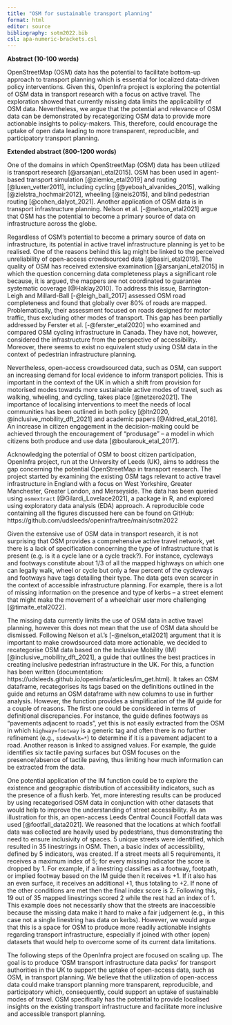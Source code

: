 ```yaml
---
title: "OSM for sustainable transport planning"
format: html
editor: source
bibliography: sotm2022.bib
csl: apa-numeric-brackets.csl
---
```

**Abstract (10-100 words)**

OpenStreetMap (OSM) data has the potential to facilitate bottom-up approach to transport planning which is essential for localized data-driven policy interventions. Given this, OpenInfra project is exploring the potential of OSM data in transport research with a focus on active travel. The exploration showed that currently missing data limits the applicability of OSM data. Nevertheless, we argue that the potential and relevance of OSM data can be demonstrated by recategorizing OSM data to provide more actionable insights to policy-makers. This, therefore, could encourage the uptake of open data leading to more transparent, reproducible, and participatory transport planning. 

**Extended abstract (800-1200 words)**

One of the domains in which OpenStreetMap (OSM) data has been utilized is transport research [@arsanjani_etal2015]. OSM has been used in agent-based transport simulation [@ziemke_etal2019] and routing [@luxen_vetter2011], including cycling [@yeboah_alvanides_2015], walking [@zielstra_hochmair2012], wheeling [@neis2015], and blind pedestrian routing [@cohen_dalyot_2021]. Another application of OSM data is in transport infrastructure planning. Nelson et al. [-@nelson_etal2021] argue that OSM has the potential to become a primary source of data on infrastructure across the globe. 

Regardless of OSM's potential to become a primary source of data on infrastructure, its potential in active travel infrastructure planning is yet to be realised. One of the reasons behind this lag might be linked to the perceived unreliability of open-access crowdsourced data [@basiri_etal2019]. The quality of OSM has received extensive examination [@arsanjani_etal2015] in which the question concerning data completeness plays a significant role because, it is argued, the mappers are not coordinated to guarantee systematic coverage [@Haklay2010]. To address this issue, Barrington-Leigh and Millard-Ball [-@leigh_ball_2017] assessed OSM road completeness and found that globally over 80% of roads are mapped. Problematically, their assessment focused on roads designed for motor traffic, thus excluding other modes of transport. This gap has been partially addressed by Ferster et al. [-@ferster_etal2020] who examined and compared OSM cycling infrastructure in Canada. They have not, however, considered the infrastructure from the perspective of accessibility. Moreover, there seems to exist no equivalent study using OSM data in the context of pedestrian infrastructure planning. 

Nevertheless, open-access crowdsourced data, such as OSM, can support an increasing demand for local evidence to inform transport policies. This is important in the context of the UK in which a shift from provision for motorised modes towards more sustainable active modes of travel, such as walking, wheeling, and cycling, takes place [@netzero2021]. The importance of localising interventions to meet the needs of local communities has been outlined in both policy [@ltn2020, @inclusive_mobility_dft_2021] and academic papers [@Aldred_etal_2016]. An increase in citizen engagement in the decision-making could be achieved through the encouragement of "produsage" -- a model in which citizens both produce and use data [@boularouk_etal_2017]. 

Acknowledging the potential of OSM to boost citizen participation, OpenInfra project, run at the University of Leeds (UK), aims to address the gap concerning the potential OpenStreetMap in transport research. The project started by examining the existing OSM tags relevant to active travel infrastructure in England with a focus on West Yorkshire, Greater Manchester, Greater London, and Merseyside. The data has been queried using `osmextract` [@Gilardi_Lovelace2021], a package in R, and explored using exploratory data analysis (EDA) approach. A reproducible code containing all the figures discussed here can be found on GitHub: https://github.com/udsleeds/openinfra/tree/main/sotm2022

Given the extensive use of OSM data in transport research, it is not surprising that OSM provides a comprehensive active travel network, yet there is a lack of specification concerning the type of infrastructure that is present (e.g. is it a cycle lane or a cycle track?). For instance, cycleways and footways constitute about 1/3 of all the mapped highways on which one can legally walk, wheel or cycle but only a few percent of the cycleways and footways have tags detailing their type. The data gets even scarcer in the context of accessible infrastructure planning. For example, there is a lot of missing information on the presence and type of kerbs -- a street element that might make the movement of a wheelchair user more challenging [@timaite_etal2022]. 

The missing data currently limits the use of OSM data in active travel planning, however this does not mean that the use of OSM data should be dismissed. Following Nelson et al.'s [-@nelson_etal2021] argument that it is important to make crowdsourced data more actionable, we decided to recategorise OSM data based on the Inclusive Mobility (IM) [@inclusive_mobility_dft_2021], a guide that outlines the best practices in creating inclusive pedestrian infrastructure in the UK. For this, a function has been written (documentation: https://udsleeds.github.io/openinfra/articles/im_get.html). It takes an OSM dataframe, recategorises its tags based on the definitions outlined in the guide and returns an OSM dataframe with new columns to use in further analysis. However, the function provides a simplification of the IM guide for a couple of reasons. The first one could be considered in terms of definitional discrepancies. For instance, the guide defines footways as "pavements adjacent to roads", yet this is not easily extracted from the OSM in which `highway=footway` is a generic tag and often there is no further refinement (e.g., `sidewalk=*`) to determine if it is a pavement adjacent to a road. Another reason is linked to assigned values. For example, the guide identifies six tactile paving surfaces but OSM focuses on the presence/absence of tactile paving, thus limiting how much information can be extracted from the data. 

One potential application of the IM function could be to explore the existence and geographic distribution of accessibility indicators, such as the presence of a flush kerb. Yet, more interesting results can be produced by using recategorised OSM data in conjunction with other datasets that would help to improve the understanding of street accessibility. As an illustration for this, an open-access Leeds Central Council Footfall data was used [@footfall_data2021]. We reasoned that the locations at which footfall data was collected are heavily used by pedestrians, thus demonstrating the need to ensure inclusivity of spaces. 5 unique streets were identified, which resulted in 35 linestrings in OSM. Then, a basic index of accessibility, defined by 5 indicators, was created. If a street meets all 5 requirements, it receives a maximum index of 5; for every missing indicator the score is dropped by 1. For example, if a linestring classifies as a footway, footpath, or implied footway based on the IM guide then it receives +1. If it also has an even surface, it receives an additional +1, thus totaling to +2. If none of the other conditions are met then the final index score is 2. Following this, 19 out of 35 mapped linestrings scored 2 while the rest had an index of 1. This example does not necessarily show that the streets are inaccessible because the missing data make it hard to make a fair judgement (e.g., in this case not a single linestring has data on kerbs). However, we would argue that this is a space for OSM to produce more readily actionable insights regarding transport infrastructure, especially if joined with other (open) datasets that would help to overcome some of its current data limitations. 

The following steps of the OpenInfra project are focused on scaling up. The goal is to produce 'OSM transport infrastructure data packs' for transport authorities in the UK to support the uptake of open-access data, such as OSM, in transport planning. We believe that the utilization of open-access data could make transport planning more transparent, reproducible, and participatory which, consequently, could support an uptake of sustainable modes of travel. OSM specifically has the potential to provide localised insights on the existing transport infrastructure and facilitate more inclusive and accessible transport planning.






